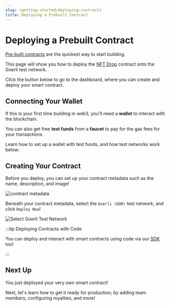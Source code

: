 ```yaml
---
slug: /getting-started/deploying-contracts
title: Deploying a Prebuilt Contract
---
```



# Deploying a Prebuilt Contract

[Pre-built contracts](/pre-built-contracts) are the quickest way to start building.

This page will show you how to deploy the [NFT Drop](/pre-built-contracts/nft-drop) contract onto the Goerli test network.

Click the button below to go to the dashboard, where you can create and deploy your smart contract.

<div
  style={{
    width: "fit-content",
    marginBottom: 32,
  }}
>
  <DeployThisContractButton
    link={"https://thirdweb.com/contracts/new/pre-built/drop/nft-drop"}
    contractType="nft-drop"
  />
</div>

## Connecting Your Wallet

If this is your first time building in web3, you'll need a **wallet** to interact with the blockchain.

You can also get free **test funds** from a **faucet** to pay for the gas fees for your transactions.

Learn how to set up a wallet with test funds, and how test networks work below:

<div className="row" style={{marginBottom:24}}>
<div className="col col--6" style={{ marginTop: 8 }}>
  <QuickstartCard
    name="Create A MetaMask Wallet"
    link="https://blog.thirdweb.com/guides/create-a-metamask-wallet"
    image="/assets/icons/vote.png"
  />
</div>

<div className="col col--6" style={{ marginTop: 8 }}>
  <QuickstartCard
    name="What Are Testnets?"
    link="https://blog.thirdweb.com/guides/which-network-should-you-use#what-is-a-testnet"
    image="/assets/icons/education.png"
  />
</div>
</div>

## Creating Your Contract

Before you deploy, you can set up your contract metadata such as the name, description, and image!

![contract metadata](./assets/configure-contract-metadata-trimmed.png)

Beneath your contract metadata, select the `Goerli (GOR)` test network, and click `Deploy Now`!

![Select Goerli Test Network](./assets/select-goerli.png)

:::tip Deploying Contracts with Code

You can deploy and interact with smart contracts using code via our [SDK](/sdk) too!

<div className="row" style={{ marginBottom: 24 }}>
  <div className="col col--12" style={{ marginTop: 8 }}>
    <QuickstartCard
      name="Deploy An NFT Drop Contract With Code"
      link="/pre-built-contracts/nft-drop#create-an-nft-drop-contract"
      image="/assets/icons/education.png"
    />
  </div>
</div>

:::

## Next Up

You just deployed your very own smart contract!

Next, let's learn how to get it ready for production; by adding team members, configuring royalties, and more!

<div className="row" style={{ marginBottom: 24 }}>
  <div className="col col--12" style={{ marginTop: 8 }}>
    <QuickstartCard
      name="Configuring Smart Contracts"
      link="/getting-started/configuring-contracts"
      image="/assets/icons/education.png"
    />
  </div>
</div>
